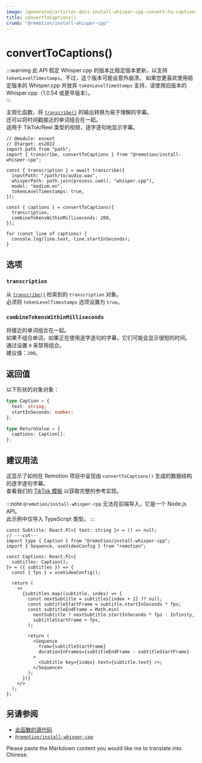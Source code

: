 ```yaml
---
image: /generated/articles-docs-install-whisper-cpp-convert-to-captions.png
title: convertToCaptions()
crumb: "@remotion/install-whisper-cpp"
---
```


# convertToCaptions()<AvailableFrom v="4.0.131 "/>

:::warning
此 API 假定 Whisper.cpp 的版本比稳定版本更新，以支持 `tokenLevelTimestamps`。不过，这个版本可能会意外崩溃。
如果您更喜欢使用稳定版本的 Whisper.cpp 并放弃 `tokenLevelTimeStamps` 支持，请使用旧版本的 Whisper.cpp（1.0.54 或更早版本）。  
:::

主观化函数，将 [`transcribe()`](/docs/install-whisper-cpp/transcribe) 的输出转换为易于理解的字幕。  
还可以将时间戳接近的单词组合在一起。  
适用于 TikTok/Reel 类型的视频，逐字逐句地显示字幕。

```tsx twoslash title="transcribe.mjs"
// @module: esnext
// @target: es2022
import path from "path";
import { transcribe, convertToCaptions } from "@remotion/install-whisper-cpp";

const { transcription } = await transcribe({
  inputPath: "/path/to/audio.wav",
  whisperPath: path.join(process.cwd(), "whisper.cpp"),
  model: "medium.en",
  tokenLevelTimestamps: true,
});

const { captions } = convertToCaptions({
  transcription,
  combineTokensWithinMilliseconds: 200,
});

for (const line of captions) {
  console.log(line.text, line.startInSeconds);
}
```

## 选项

### `transcription`

从 [`transcribe()`](/docs/install-whisper-cpp) 检索到的 `transcription` 对象。  
必须将 `tokenLevelTimestamps` 选项设置为 `true`。

### `combineTokensWithinMilliseconds`

将接近的单词组合在一起。  
如果不组合单词，如果正在使用逐字逐句的字幕，它们可能会显示很短的时间。  
通过设置 `0` 来禁用组合。  
建议值：`200`。

## 返回值

以下形状的对象对象：

```ts twoslash
type Caption = {
  text: string;
  startInSeconds: number;
};

type ReturnValue = {
  captions: Caption[];
};
```

## 建议用法

这显示了如何在 Remotion 项目中呈现由 `convertToCaptions()` 生成的数据结构的逐字逐句字幕。  
查看我们的 [TikTok 模板](/templates/tiktok) 以获取完整的参考实现。

:::note
`@remotion/install-whisper-cpp` 无法在前端导入，它是一个 Node.js API。  
此示例中仅导入 TypeScript 类型。
:::

```tsx twoslash
const Subtitle: React.FC<{ text: string }> = () => null;
// ---cut---
import type { Caption } from "@remotion/install-whisper-cpp";
import { Sequence, useVideoConfig } from "remotion";

const Captions: React.FC<{
  subtitles: Caption[];
}> = ({ subtitles }) => {
  const { fps } = useVideoConfig();

  return (
    <>
      {subtitles.map((subtitle, index) => {
        const nextSubtitle = subtitles[index + 1] ?? null;
        const subtitleStartFrame = subtitle.startInSeconds * fps;
        const subtitleEndFrame = Math.min(
          nextSubtitle ? nextSubtitle.startInSeconds * fps : Infinity,
          subtitleStartFrame + fps,
        );

        return (
          <Sequence
            from={subtitleStartFrame}
            durationInFrames={subtitleEndFrame - subtitleStartFrame}
          >
            <Subtitle key={index} text={subtitle.text} />;
          </Sequence>
        );
      })}
    </>
  );
};
```

## 另请参阅

- [此函数的源代码](https://github.com/remotion-dev/remotion/blob/main/packages/install-whisper-cpp/src/convert-to-captions.ts)
- [`@remotion/install-whisper-cpp`](/docs/install-whisper-cpp) 



Please paste the Markdown content you would like me to translate into Chinese.
